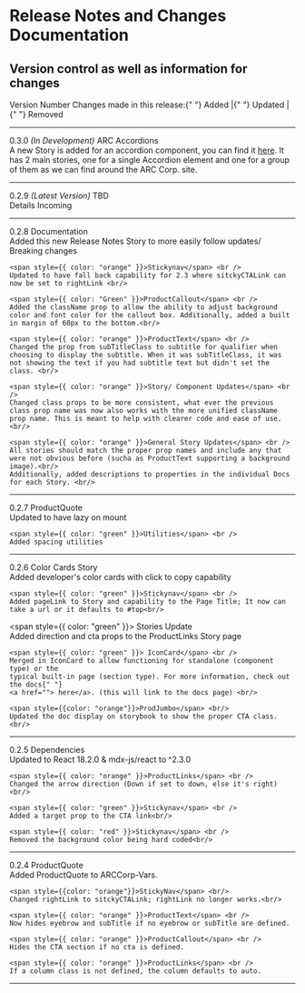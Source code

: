
<Meta title="Example/Release Notes" />

# Release Notes and Changes Documentation

## Version control as well as information for changes

<Row>
  <Col md={2}>Version Number</Col>
  <Col>
    Changes made in this release:{" "}
    <span style={{ color: "green" }}> Added </span> |{" "}
    <span style={{ color: "orange" }}> Updated </span> |{" "}
    <span style={{ color: "red" }}> Removed </span>
  </Col>
</Row>
<hr />

<Row>
  <Col md={2}>0.3.0 <em>(In Development)</em></Col>
  <Col>
    <span style={{color: "green"}}>ARC Accordions</span> <br/>
    A new Story is added for an accordion component, you can find it <a href="https://arccorp-vars.netlify.app/?path=/docs/example-arc-accordion--docs">here</a>. It has 2 main stories, one for a single Accordion element and one for a group of them as we can find around the ARC Corp. site.<br/>
  </Col>
</Row>
<hr />

<Row>
  <Col md={2}>0.2.9 <em>(Latest Version)</em></Col>
  <Col>
    <span style={{color: "green"}}>TBD</span> <br/>
    Details Incoming<br/>

  </Col>
</Row>
<hr />

<Row>
  <Col md={2}>0.2.8 </Col>
  <Col>
    <span style={{color: "green"}}>Documentation</span> <br/>
    Added this new Release Notes Story to more easily follow updates/ Breaking changes<br/>

    <span style={{ color: "orange" }}>Stickynav</span> <br />
    Updated to have fall back capability for 2.3 where sitckyCTALink can now be set to rightLink <br/>

    <span style={{ color: "Green" }}>ProductCallout</span> <br />
    Added the className prop to allow the ability to adjust background color and font color for the callout box. Additionally, added a built in margin of 60px to the bottom.<br/>

    <span style={{ color: "orange" }}>ProductText</span> <br />
    Changed the prop from subTitleClass to subtitle for qualifier when choosing to display the subtitle. When it was subTitleClass, it was not showing the text if you had subtitle text but didn't set the class. <br/>

    <span style={{ color: "orange" }}>Story/ Component Updates</span> <br />
    Changed class props to be more consistent, what ever the previous class prop name was now also works with the more unified className prop name. This is meant to help with clearer code and ease of use.<br/>

    <span style={{ color: "orange" }}>General Story Updates</span> <br />
    All stories should match the proper prop names and include any that were not obvious before (sucha as ProductText supporting a background image).<br/>
    Additionally, added descriptions to properties in the individual Docs for each Story. <br/>
  </Col>
</Row>
<hr />

<Row>
  <Col md={2}>0.2.7</Col>
  <Col>
    <span style={{color: "orange"}}>ProductQuote</span> <br/>
    Updated to have lazy on mount <br/>

    <span style={{ color: "green" }}>Utilities</span> <br />
    Added spacing utilities

  </Col>
</Row>
<hr />

<Row>
  <Col md={2}>0.2.6</Col>
  <Col>
  <span style={{ color: "green" }}>Color Cards Story</span> <br />
    Added developer's color cards with click to copy capability<br/>

    <span style={{ color: "green" }}>Stickynav</span> <br />
    Added pageLink to Story and capability to the Page Title; It now can take a url or it defaults to #top<br/>

   <span style={{ color: "green" }}> Stories Update</span> <br />
    Added direction and cta props to the ProductLinks Story page <br/>

    <span style={{ color: "green" }}> IconCard</span> <br />
    Merged in IconCard to allow functioning for standalone (component type) or the
    typical built-in page (section type). For more information, check out the docs{" "}
    <a href=""> here</a>. (this will link to the docs page) <br/>

    <span style={{color: "orange"}}>ProdJumbo</span> <br/>
    Updated the doc display on storybook to show the proper CTA class. <br/>

  </Col>
</Row>
<hr />

<Row>
  <Col md={2}>0.2.5</Col>
  <Col>
    <span style={{ color: "orange" }}>Dependencies</span> <br />
    Updated to React 18.2.0 & mdx-js/react to ^2.3.0<br/>

    <span style={{ color: "orange" }}>ProductLinks</span> <br />
    Changed the arrow direction (Down if set to down, else it's right) <br/>

    <span style={{ color: "green" }}>Stickynav</span> <br />
    Added a target prop to the CTA link<br/>

    <span style={{ color: "red" }}>Stickynav</span> <br />
    Removed the background color being hard coded<br/>
  </Col>
</Row>
<hr />

<Row>
  <Col md={2}>0.2.4</Col>
  <Col>
    <span style={{ color: "green" }}>ProductQuote</span> <br />
    Added ProductQuote to ARCCorp-Vars.<br/>

    <span style={{color: "orange"}}>StickyNav</span> <br/>
    Changed rightLink to sitckyCTALink; rightLink no longer works.<br/>

    <span style={{ color: "orange" }}>ProductText</span> <br />
    Now hides eyebrow and subTitle if no eyebrow or subTitle are defined.

    <span style={{ color: "orange" }}>ProductCallout</span> <br />
    Hides the CTA section if no cta is defined.

    <span style={{ color: "orange" }}>ProductLinks</span> <br />
    If a column class is not defined, the column defaults to auto.
  </Col>
</Row>
<hr />